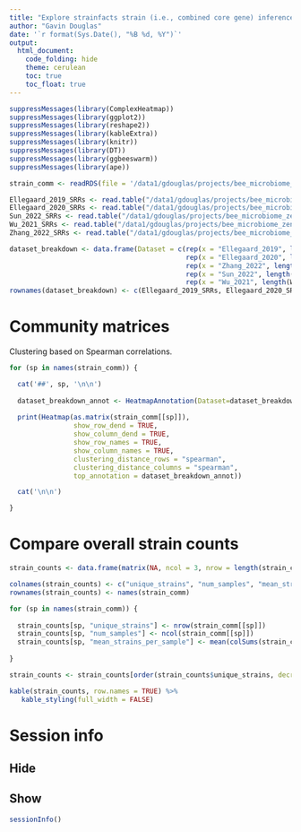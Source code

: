 ```yaml
---
title: "Explore strainfacts strain (i.e., combined core gene) inferences"
author: "Gavin Douglas"
date: '`r format(Sys.Date(), "%B %d, %Y")`'
output:
  html_document:
    code_folding: hide
    theme: cerulean
    toc: true
    toc_float: true
---
```



```r
suppressMessages(library(ComplexHeatmap))
suppressMessages(library(ggplot2))
suppressMessages(library(reshape2))
suppressMessages(library(kableExtra))
suppressMessages(library(knitr))
suppressMessages(library(DT))
suppressMessages(library(ggbeeswarm))
suppressMessages(library(ape))
```

```r
strain_comm <- readRDS(file = '/data1/gdouglas/projects/bee_microbiome_zenodo/mgs_datasets/strainfacts/core/RDS/strainfacts_core.genome_comm.rds')

Ellegaard_2019_SRRs <- read.table("/data1/gdouglas/projects/bee_microbiome_zenodo/mgs_datasets/SRRs/Ellegaard2019_SRRs.txt.gz", stringsAsFactors = FALSE)$V1
Ellegaard_2020_SRRs <- read.table("/data1/gdouglas/projects/bee_microbiome_zenodo/mgs_datasets/SRRs/Ellegaard2020_SRRs.txt.gz", stringsAsFactors = FALSE)$V1
Sun_2022_SRRs <- read.table("/data1/gdouglas/projects/bee_microbiome_zenodo/mgs_datasets/SRRs/Sun2022_SRRs.txt.gz", stringsAsFactors = FALSE)$V1
Wu_2021_SRRs <- read.table("/data1/gdouglas/projects/bee_microbiome_zenodo/mgs_datasets/SRRs/Wu2021_SRRs.txt.gz", stringsAsFactors = FALSE)$V1
Zhang_2022_SRRs <- read.table("/data1/gdouglas/projects/bee_microbiome_zenodo/mgs_datasets/SRRs/Zhang2022_SRRs.txt.gz", stringsAsFactors = FALSE)$V1

dataset_breakdown <- data.frame(Dataset = c(rep(x = "Ellegaard_2019", length(Ellegaard_2019_SRRs)),
                                            rep(x = "Ellegaard_2020", length(Ellegaard_2020_SRRs)),
                                            rep(x = "Zhang_2022", length(Zhang_2022_SRRs)),
                                            rep(x = "Sun_2022", length(Sun_2022_SRRs)),
                                            rep(x = "Wu_2021", length(Wu_2021_SRRs))))
rownames(dataset_breakdown) <- c(Ellegaard_2019_SRRs, Ellegaard_2020_SRRs, Zhang_2022_SRRs, Sun_2022_SRRs, Wu_2021_SRRs)

```

# Community matrices {.tabset}

Clustering based on Spearman correlations.

```r

for (sp in names(strain_comm)) {

  cat('##', sp, '\n\n')
  
  dataset_breakdown_annot <- HeatmapAnnotation(Dataset=dataset_breakdown[colnames(strain_comm[[sp]]), "Dataset"])
  
  print(Heatmap(as.matrix(strain_comm[[sp]]),
                show_row_dend = TRUE,
                show_column_dend = TRUE,
                show_row_names = TRUE,
                show_column_names = TRUE,
                clustering_distance_rows = "spearman",
                clustering_distance_columns = "spearman",
                top_annotation = dataset_breakdown_annot))

  cat('\n\n')

}
```


# Compare overall strain counts {.tabset}

```r

strain_counts <- data.frame(matrix(NA, ncol = 3, nrow = length(strain_comm)))

colnames(strain_counts) <- c("unique_strains", "num_samples", "mean_strains_per_sample")
rownames(strain_counts) <- names(strain_comm)

for (sp in names(strain_comm)) {
 
  strain_counts[sp, "unique_strains"] <- nrow(strain_comm[[sp]])
  strain_counts[sp, "num_samples"] <- ncol(strain_comm[[sp]])
  strain_counts[sp, "mean_strains_per_sample"] <- mean(colSums(strain_comm[[sp]] > 0))
  
}

strain_counts <- strain_counts[order(strain_counts$unique_strains, decreasing = TRUE), ]

kable(strain_counts, row.names = TRUE) %>%
   kable_styling(full_width = FALSE)
```


# Session info {.tabset}

## Hide

## Show

```r
sessionInfo()
```